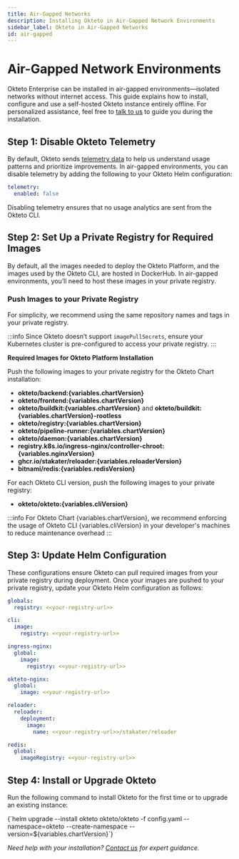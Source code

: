 ```yaml
---
title: Air-Gapped Networks
description: Installing Okteto in Air-Gapped Network Environments
sidebar_label: Okteto in Air-Gapped Networks
id: air-gapped
---
```



# Air-Gapped Network Environments<TiersList tiers="Enterprise Self-Hosted" />

Okteto Enterprise can be installed in air-gapped environments—isolated networks without internet access.
This guide explains how to install, configure and use a self-hosted Okteto instance entirely offline. For personalized assistance, feel free to [talk to us](https://www.okteto.com/contact/) to guide you during the installation.

## Step 1: Disable Okteto Telemetry

By default, Okteto sends [telemetry data](self-hosted/helm-configuration.mdx#telemetry) to help us understand usage patterns and prioritize improvements.
In air-gapped environments, you can disable telemetry by adding the following to your Okteto Helm configuration:

```yaml
telemetry:
  enabled: false
```

Disabling telemetry ensures that no usage analytics are sent from the Okteto CLI.

## Step 2: Set Up a Private Registry for Required Images

By default, all the images needed to deploy the Okteto Platform, and the images used by the Okteto CLI, are hosted in DockerHub.
In air-gapped environments, you’ll need to host these images in your private registry.

### Push Images to your Private Registry

For simplicity, we recommend using the same repository names and tags in your private registry.

:::info
Since Okteto doesn’t support `imagePullSecrets`, ensure your Kubernetes cluster is pre-configured to access your private registry.
:::

**Required Images for Okteto Platform Installation**

Push the following images to your private registry for the Okteto Chart installation:

- **okteto/backend:{variables.chartVersion}**
- **okteto/frontend:{variables.chartVersion}**
- **okteto/buildkit:{variables.chartVersion}** and **okteto/buildkit:{variables.chartVersion}-rootless**
- **okteto/registry:{variables.chartVersion}**
- **okteto/pipeline-runner:{variables.chartVersion}**
- **okteto/daemon:{variables.chartVersion}**
- **registry.k8s.io/ingress-nginx/controller-chroot:{variables.nginxVersion}**
- **ghcr.io/stakater/reloader:{variables.reloaderVersion}**
- **bitnami/redis:{variables.redisVersion}**

For each Okteto CLI version, push the following images to your private registry:

- **okteto/okteto:{variables.cliVersion}**

:::info
For Okteto Chart {variables.chartVersion}, we recommend enforcing the usage of Okteto CLI {variables.cliVersion} in your developer's machines to reduce maintenance overhead
:::

## Step 3: Update Helm Configuration

These configurations ensure Okteto can pull required images from your private registry during deployment.
Once your images are pushed to your private registry, update your Okteto Helm configuration as follows:

```yaml
globals:
  registry: <<your-registry-url>>

cli:
  image:
    registry: <<your-registry-url>>

ingress-nginx:
  global:
    image:
      registry: <<your-registry-url>>

okteto-nginx:
  global:
    image: <<your-registry-url>>

reloader:
  reloader:
    deployment:
      image:
        name: <<your-registry-url>>/stakater/reloader

redis:
  global:
    imageRegistry: <<your-registry-url>>
```


## Step 4: Install or Upgrade Okteto 

Run the following command to install Okteto for the first time or to upgrade an existing instance:

<CodeBlock language="bash">
  {`helm upgrade --install okteto okteto/okteto -f config.yaml --namespace=okteto --create-namespace --version=${variables.chartVersion}`}
</CodeBlock>


_Need help with your installation? [Contact us](https://www.okteto.com/contact/) for expert guidance._
